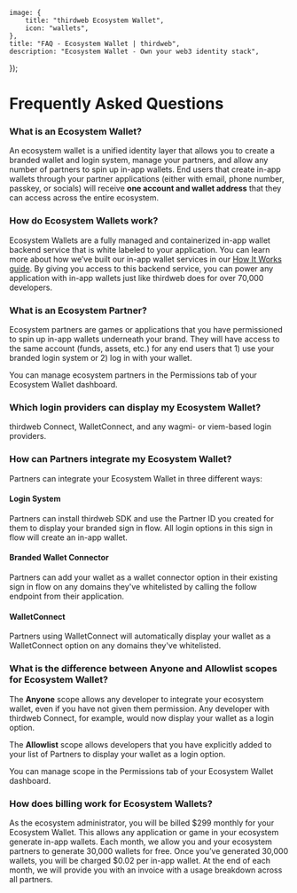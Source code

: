 
	image: {
		title: "thirdweb Ecosystem Wallet",
		icon: "wallets",
	},
	title: "FAQ - Ecosystem Wallet | thirdweb",
	description: "Ecosystem Wallet - Own your web3 identity stack",
});

# Frequently Asked Questions

### What is an Ecosystem Wallet?

An ecosystem wallet is a unified identity layer that allows you to create a branded wallet and login system, manage your partners, and allow any number of partners to spin up in-app wallets. End users that create in-app wallets through your partner applications (either with email, phone number, passkey, or socials) will receive **one account and wallet address** that they can access across the entire ecosystem.

### How do Ecosystem Wallets work?

Ecosystem Wallets are a fully managed and containerized in-app wallet backend service that is white labeled to your application. You can learn more about how we’ve built our in-app wallet services in our [How It Works guide](https://portal.thirdweb.com/connect/in-app-wallet/how-it-works). By giving you access to this backend service, you can power any application with in-app wallets just like thirdweb does for over 70,000 developers.

### What is an Ecosystem Partner?

Ecosystem partners are games or applications that you have permissioned to spin up in-app wallets underneath your brand. They will have access to the same account (funds, assets, etc.) for any end users that 1) use your branded login system or 2) log in with your wallet.

You can manage ecosystem partners in the Permissions tab of your Ecosystem Wallet dashboard.

### Which login providers can display my Ecosystem Wallet?

thirdweb Connect, WalletConnect, and any wagmi- or viem-based login providers.

### How can Partners integrate my Ecosystem Wallet?

Partners can integrate your Ecosystem Wallet in three different ways:

#### Login System

Partners can install thirdweb SDK and use the Partner ID you created for them to display your branded sign in flow. All login options in this sign in flow will create an in-app wallet.

#### Branded Wallet Connector

Partners can add your wallet as a wallet connector option in their existing sign in flow on any domains they've whitelisted by calling the follow endpoint from their application.

#### WalletConnect

Partners using WalletConnect will automatically display your wallet as a WalletConnect option on any domains they've whitelisted.

### What is the difference between Anyone and Allowlist scopes for Ecosystem Wallet?

The **Anyone** scope allows any developer to integrate your ecosystem wallet, even if you have not given them permission. Any developer with thirdweb Connect, for example, would now display your wallet as a login option.

The **Allowlist** scope allows developers that you have explicitly added to your list of Partners to display your wallet as a login option.

You can manage scope in the Permissions tab of your Ecosystem Wallet dashboard.

### How does billing work for Ecosystem Wallets?

As the ecosystem administrator, you will be billed $299 monthly for your Ecosystem Wallet. This allows any application or game in your ecosystem generate in-app wallets. Each month, we allow you and your ecosystem partners to generate 30,000 wallets for free. Once you’ve generated 30,000 wallets, you will be charged $0.02 per in-app wallet. At the end of each month, we will provide you with an invoice with a usage breakdown across all partners.
